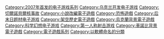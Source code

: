{{Cat main}}

{{DEFAULTSORT:Stalker}}
[[Category:2007年首发的电子游戏系列|Category:2007年首发的电子游戏系列]]
[[Category:乌克兰开发电子游戏|Category:乌克兰开发电子游戏]]
[[Category:切爾諾貝爾核事故|Category:切爾諾貝爾核事故]]
[[Category:小說改編電子遊戲|Category:小說改編電子遊戲]]
[[Category:恐怖遊戲|Category:恐怖遊戲]]
[[Category:后末日题材电子游戏|Category:后末日题材电子游戏]]
[[Category:架空歷史電子遊戲|Category:架空歷史電子遊戲]]
[[Category:烏克蘭背景電子遊戲|Category:烏克蘭背景電子遊戲]]
[[Category:科学幻想电子游戏|Category:科学幻想电子游戏]]
[[Category:第一人称射击游戏|Category:第一人称射击游戏]]
[[Category:車諾比背景電子遊戲|Category:車諾比背景電子遊戲]]
[[Category:電子遊戲系列|Category:電子遊戲系列]]
[[Category:以軟體命名的分類|Category:以軟體命名的分類]]